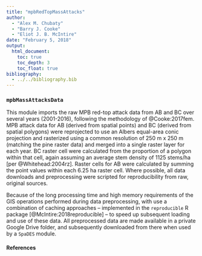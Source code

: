 ```yaml
---
title: "mpbRedTopMassAttacks"
author:
  - "Alex M. Chubaty"
  - "Barry J. Cooke"
  - "Eliot J. B. McIntire"
date: "February 5, 2018"
output:
  html_document:
    toc: true
    toc_depth: 3
    toc_float: true
bibliography:
  - ../../bibliography.bib
---
```


### `mpbMassAttacksData`

This module imports the raw MPB red-top attack data from AB and BC over several years (2001-2016), following the methodology of @Cooke:2017fem.
MPB attack data for AB (derived from spatial points) and BC (derived from spatial polygons) were reprojected to use an Albers equal-area conic projection and rasterized using a common resolution of 250 m x 250 m (matching the pine raster data) and merged into a single raster layer for each year.
BC raster cell were calculated from the proportion of a polygon within that cell, again assuming an average stem density of 1125 stems/ha [per @Whitehead:2004rz].
Raster cells for AB were calculated by summing the point values within each 6.25 ha raster cell.
Where possible, all data downloads and preprocessing were scripted for reproducibility from raw, original sources.

Because of the long processing time and high memory requirements of the GIS operations performed during data preprocessing, with use a combination of caching approaches – implemented in the `reproducible` R package [@McIntire:2018reproducible] – to speed up subsequent loading and use of these data.
All preprocessed data are made available in a private Google Drive folder, and subsequently downloaded from there when used by a `SpaDES` module.

#### References
